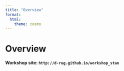```yaml
---
title: "Overview"
format:
  html:
    theme: cosmo
---
```


# Overview {.unnumbered}

**Workshop site: `http://d-rug.github.io/workshop_stan`**
